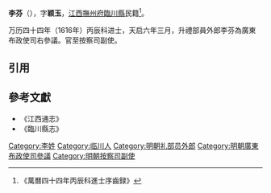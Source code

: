 '''李芬'''（{{bd|?||?|}}），字'''颖玉'''，[[江西|江西]][[撫州府|撫州府]][[臨川縣|臨川縣]]民籍<ref>《萬曆四十四年丙辰科進士序齒録》</ref>。

万历四十四年（1616年）丙辰科进士，天启六年三月，升禮部員外郎李芬為廣東布政使司右參議。官至按察司副使。

==引用==
{{reflist}}

==參考文獻==
*《江西通志》
*《臨川縣志》

{{萬曆四十四年丙辰科殿試金榜}}
{{DEFAULTSORT:Li李}}
[[Category:李姓|Category:李姓]]
[[Category:临川人|Category:临川人]]
[[Category:明朝礼部员外郎|Category:明朝礼部员外郎]]
[[Category:明朝廣東布政使司參議|Category:明朝廣東布政使司參議]]
[[Category:明朝按察司副使|Category:明朝按察司副使]]